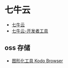 # 七牛云

- [七牛云](https://www.qiniu.com/)
- [七牛云-开发者工具](https://developer.qiniu.com/sdk#official-tool)

## oss 存储
- [图形化工具 Kodo Browser](https://developer.qiniu.com/kodo/5972/kodo-browser)